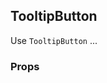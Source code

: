 

<Meta
  decorators={[withKnobs]}
  component={TooltipButton}
  title="Buttons|TooltipButton"
/>

<div style={{ position: 'relative', bottom: '20px' }}>

  ## TooltipButton

  Use ``TooltipButton`` ...

  ### Props

  <div style={{ position: 'relative', bottom: '20px' }}>
    <Props of={TooltipButton} />
  </div>

</div>
